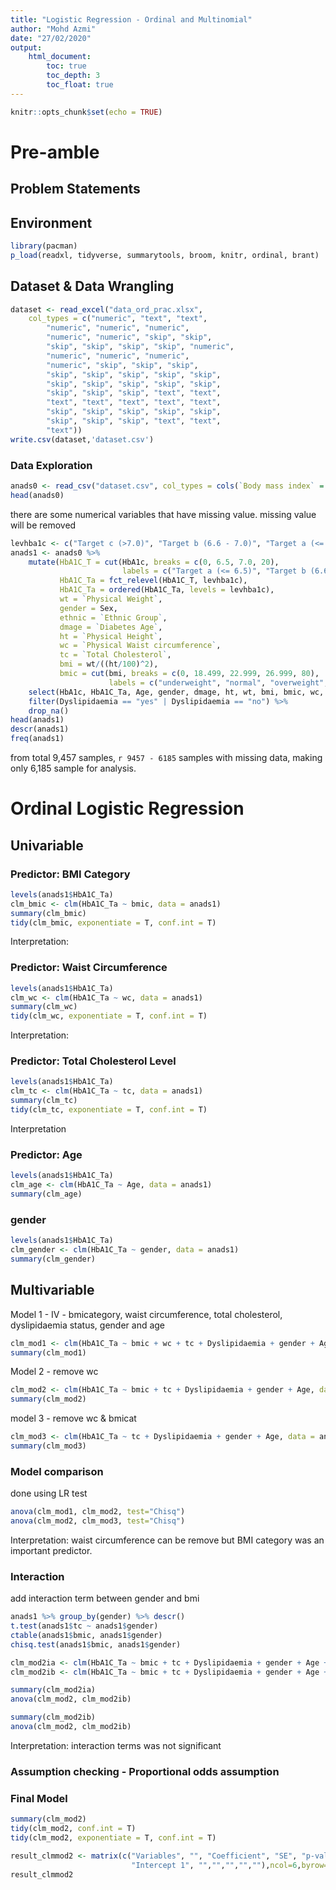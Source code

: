 ```yaml
---
title: "Logistic Regression - Ordinal and Multinomial"
author: "Mohd Azmi"
date: "27/02/2020"
output:
    html_document:
        toc: true
        toc_depth: 3
        toc_float: true
---
```



```r
knitr::opts_chunk$set(echo = TRUE)
```

# Pre-amble

## Problem Statements

## Environment

```r
library(pacman)
p_load(readxl, tidyverse, summarytools, broom, knitr, ordinal, brant)
```

## Dataset & Data Wrangling

```r
dataset <- read_excel("data_ord_prac.xlsx", 
    col_types = c("numeric", "text", "text", 
        "numeric", "numeric", "numeric", 
        "numeric", "numeric", "skip", "skip", 
        "skip", "skip", "skip", "skip", "numeric", 
        "numeric", "numeric", "numeric", 
        "numeric", "skip", "skip", "skip", 
        "skip", "skip", "skip", "skip", "skip", 
        "skip", "skip", "skip", "skip", "skip", 
        "skip", "skip", "skip", "text", "text", 
        "text", "text", "text", "text", "text", 
        "skip", "skip", "skip", "skip", "skip", 
        "skip", "skip", "skip", "text", "text", 
        "text"))
write.csv(dataset,'dataset.csv')
```

### Data Exploration
```r
anads0 <- read_csv("dataset.csv", col_types = cols(`Body mass index` = col_skip(), X1 = col_skip()))
head(anads0)
```

there are some numerical variables that have missing value. missing value will be removed

```r
levhba1c <- c("Target c (>7.0)", "Target b (6.6 - 7.0)", "Target a (<= 6.5)")
anads1 <- anads0 %>%
    mutate(HbA1C_T = cut(HbA1c, breaks = c(0, 6.5, 7.0, 20),
                         labels = c("Target a (<= 6.5)", "Target b (6.6 - 7.0)", "Target c (>7.0)")),
           HbA1C_Ta = fct_relevel(HbA1C_T, levhba1c),
           HbA1C_Ta = ordered(HbA1C_Ta, levels = levhba1c),
           wt = `Physical Weight`,
           gender = Sex,
           ethnic = `Ethnic Group`,
           dmage = `Diabetes Age`,
           ht = `Physical Height`,
           wc = `Physical Waist circumference`,
           tc = `Total Cholesterol`,
           bmi = wt/((ht/100)^2),
           bmic = cut(bmi, breaks = c(0, 18.499, 22.999, 26.999, 80),
                      labels = c("underweight", "normal", "overweight", "obese"))) %>% 
    select(HbA1c, HbA1C_Ta, Age, gender, dmage, ht, wt, bmi, bmic, wc, tc, Dyslipidaemia) %>%
    filter(Dyslipidaemia == "yes" | Dyslipidaemia == "no") %>%
    drop_na()
head(anads1)
descr(anads1)
freq(anads1)
```

from total 9,457 samples, `r 9457 - 6185` samples with missing data, making only 6,185 sample for analysis.

# Ordinal Logistic Regression

## Univariable

### Predictor: BMI Category

```r
levels(anads1$HbA1C_Ta)
clm_bmic <- clm(HbA1C_Ta ~ bmic, data = anads1)
summary(clm_bmic)
tidy(clm_bmic, exponentiate = T, conf.int = T)
```

Interpretation: 

### Predictor: Waist Circumference

```r
levels(anads1$HbA1C_Ta)
clm_wc <- clm(HbA1C_Ta ~ wc, data = anads1)
summary(clm_wc)
tidy(clm_wc, exponentiate = T, conf.int = T)
```

Interpretation: 

### Predictor: Total Cholesterol Level

```r
levels(anads1$HbA1C_Ta)
clm_tc <- clm(HbA1C_Ta ~ tc, data = anads1)
summary(clm_tc)
tidy(clm_tc, exponentiate = T, conf.int = T)
```

Interpretation

### Predictor: Age

```r
levels(anads1$HbA1C_Ta)
clm_age <- clm(HbA1C_Ta ~ Age, data = anads1)
summary(clm_age)
```

### gender

```r
levels(anads1$HbA1C_Ta)
clm_gender <- clm(HbA1C_Ta ~ gender, data = anads1)
summary(clm_gender)
```

## Multivariable

Model 1 - IV - bmicategory, waist circumference, total cholesterol, dyslipidaemia status, gender and age

```r
clm_mod1 <- clm(HbA1C_Ta ~ bmic + wc + tc + Dyslipidaemia + gender + Age, data = anads1)
summary(clm_mod1)
```

Model 2 - remove wc

```r
clm_mod2 <- clm(HbA1C_Ta ~ bmic + tc + Dyslipidaemia + gender + Age, data = anads1)
summary(clm_mod2)
```

model 3 - remove wc & bmicat

```r
clm_mod3 <- clm(HbA1C_Ta ~ tc + Dyslipidaemia + gender + Age, data = anads1)
summary(clm_mod3)
```


### Model comparison

done using LR test

```r
anova(clm_mod1, clm_mod2, test="Chisq")
anova(clm_mod2, clm_mod3, test="Chisq")
```

Interpretation: waist circumference can be remove but BMI category was an important predictor.

### Interaction

add interaction term between gender and bmi

```r
anads1 %>% group_by(gender) %>% descr()
t.test(anads1$tc ~ anads1$gender)
ctable(anads1$bmic, anads1$gender)
chisq.test(anads1$bmic, anads1$gender)
```

```r
clm_mod2ia <- clm(HbA1C_Ta ~ bmic + tc + Dyslipidaemia + gender + Age + gender:tc, data = anads1)
clm_mod2ib <- clm(HbA1C_Ta ~ bmic + tc + Dyslipidaemia + gender + Age + gender:bmic, data = anads1)

summary(clm_mod2ia)
anova(clm_mod2, clm_mod2ib)

summary(clm_mod2ib)
anova(clm_mod2, clm_mod2ib)
```

Interpretation: interaction terms was not significant

### Assumption checking - Proportional odds assumption

### Final Model

```r
summary(clm_mod2)
tidy(clm_mod2, conf.int = T)
tidy(clm_mod2, exponentiate = T, conf.int = T)

result_clmmod2 <- matrix(c("Variables", "", "Coefficient", "SE", "p-value", "OR (95% CI)",
                           "Intercept 1", "","","","",""),ncol=6,byrow=TRUE)
result_clmmod2

```



